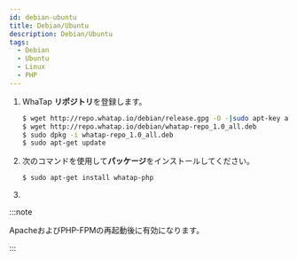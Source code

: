 ```yaml
---
id: debian-ubuntu
title: Debian/Ubuntu
description: Debian/Ubuntu
tags:
  - Debian
  - Ubuntu
  - Linux
  - PHP
---
```


1. WhaTap **リポジトリ**を登録します。 

   ```bash title=SH
   $ wget http://repo.whatap.io/debian/release.gpg -O -|sudo apt-key add -
   $ wget http://repo.whatap.io/debian/whatap-repo_1.0_all.deb
   $ sudo dpkg -i whatap-repo_1.0_all.deb
   $ sudo apt-get update
   ```

2. 次のコマンドを使用して**パッケージ**をインストールしてください。 

   ```bash title=SH
   $ sudo apt-get install whatap-php
   ```

3. <Phpinstallscript />


<Phpextensionwhatap /> 

:::note

ApacheおよびPHP-FPMの再起動後に有効になります。

:::
